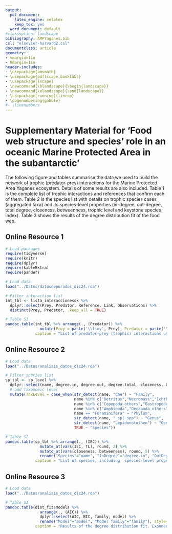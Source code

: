 ```yaml
---
output:
  pdf_document:
    latex_engine: xelatex
    keep_tex: yes
  word_document: default
#classoption: landscape
bibliography: AMPYaganes.bib
csl: "elsevier-harvard2.csl"
documentclass: article
geometry:
- vmargin=1in
- hmargin=1in
header-includes:
- \usepackage{amsmath}
- \usepackage{pdflscape,booktabs}
- \usepackage{lscape}
- \newcommand{\blandscape}{\begin{landscape}}
- \newcommand{\elandscape}{\end{landscape}}
- \usepackage[running]{lineno}
- \pagenumbering{gobble}
#- \linenumbers
---
```


# Supplementary Material for 'Food web structure and species’ role in an oceanic Marine Protected Area in the subantarctic'

The following figure and tables summarise the data we used to build the network of trophic (predator-prey) interactions for the Marine Protected Area Yaganes ecosystem. Details of some results are also included.
Table 1 is the complete list of trophic interactions and references that confirm each of them. Table 2 is the species list with details on trophic species cases (aggregated taxa) and its species-level properties (in-degree, out-degree, total degree, closeness, betweenness, trophic level and keystone species index). Table 3 shows the results of the degree distribution fit of the food web.

\newpage
\blandscape

## Online Resource 1

```r

# Load packages
require(tidyverse)
require(knitr)
require(dplyr)
require(kableExtra)
require(pander)

# Load data
load("../Datos/datosdepurados_dic24.rda")

# Filter interaction list
int_tbl <- lista_interaccionesok %>% 
  dplyr::select(Prey, Predator, Reference, Link, Observations) %>% 
  distinct(Prey, Predator, .keep_all = TRUE)

# Table S1
pandoc.table(int_tbl %>% arrange(., (Predator)) %>% 
               mutate(Prey = paste('\\tiny', Prey), Predator = paste('\\tiny', Predator), Reference = paste('\\tiny', Reference), Link = paste('\\tiny', Link), Observations = paste('\\tiny', Observations)), style="multiline", split.tables = Inf, justify = c("left","left","left","left","right"),
             caption = "List of predator-prey (trophic) interactions used to build the network for the Marine Protected Area Yaganes ecosystem (MPAY).")

```

\newpage

## Online Resource 2

```r

# Load data
load("../Datos/analisis_datos_dic24.rda")

# Filter species list
sp_tbl <- sp_level %>% 
  dplyr::select(name, degree.in, degree.out, degree.total, closeness, betweeness, TL, IEC) %>% 
  # add taxonomic level
  mutate(TaxLevel = case_when(str_detect(name, "dae") ~ "Family",
                              name %in% c("Detritus","Necromass","Ichthyoplankton","Zooplankton","Phytoplankton") ~ "NA",
                              name %in% c("Copepoda_others","Gastropoda_others","Ostracoda","Polyplacophora","Polychaeta") ~ "Class",
                              name %in% c("Amphipoda","Decapoda_others","Calanoida","Isopoda_others","Squaliformes","Cumacea") ~ "Order",
                              name == "Foraminifera" ~ "Phylum",
                              str_detect(name, "_sp|_spp") ~ "Genus",
                              str_detect(name, "Lepidonotothen") ~ "Genus",
                              TRUE ~ "Species"))

# Table S2
pandoc.table(sp_tbl %>% arrange(., (IEC)) %>% 
               mutate_at(vars(IEC, TL), round, 2) %>% 
               mutate_at(vars(closeness, betweeness), round, 5) %>% 
               rename("Species"="name", "InDegree"="degree.in", "OutDegree"="degree.out", "TotDegree"="degree.total", "Closeness"="closeness", "Betweeness"="betweeness", "KSI"="IEC"), style="multiline", split.tables = Inf, justify = c("left","center","center","center","center","center","center","center","right"),
             caption = "List of species, including  species-level properties, for the food web of the Marine Protected Area Yaganes. TotDegree: total degree; TL: Trophic Level; KSI: Keystone Species Index. TaxLevel: Taxonomic Level. Ordered by the KSI.")

```


\elandscape

\newpage

## Online Resource 3

```r

# Load data
load("../Datos/analisis_datos_dic24.rda")

# Table S3
pandoc.table(dist_fit$models %>% 
               arrange(., (AIC)) %>% 
               dplyr::select(AIC, BIC, family, model) %>% 
               rename("Model"="model", "Model family"="family"), style="multiline", split.tables = Inf, justify = c("left","left","left","left"),
             caption = "Results of the degree distribution fit. Exponential and power law model families were tested, and AIC (Akaike Information Criterion) and BIC (Bayesian Information Criterion) were used to select the best fit (i.e., lower AIC and BIC). The exponential model is the best fit.")


```